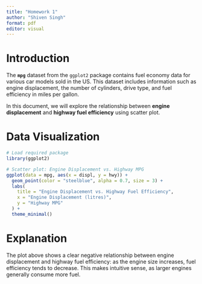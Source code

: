 ---
title: "Homework 1"
author: "Shiven Singh"
format: pdf
editor: visual
---

# Introduction

The **`mpg`** dataset from the `ggplot2` package contains fuel economy data for various car models sold in the US. This dataset includes information such as engine displacement, the number of cylinders, drive type, and fuel efficiency in miles per gallon.

In this document, we will explore the relationship between **engine displacement** and **highway fuel efficiency** using scatter plot.

# Data Visualization
```{r, echo=FALSE, warning=FALSE}

# Load required package
library(ggplot2)

# Scatter plot: Engine Displacement vs. Highway MPG
ggplot(data = mpg, aes(x = displ, y = hwy)) +
  geom_point(color = "steelblue", alpha = 0.7, size = 3) +
  labs(
    title = "Engine Displacement vs. Highway Fuel Efficiency",
    x = "Engine Displacement (litres)",
    y = "Highway MPG"
  ) +
  theme_minimal()
```

# Explanation
The plot above shows a clear negative relationship between engine displacement and highway fuel efficiency: as the engine size increases, fuel efficiency tends to decrease. This makes intuitive sense, as larger engines generally consume more fuel.

